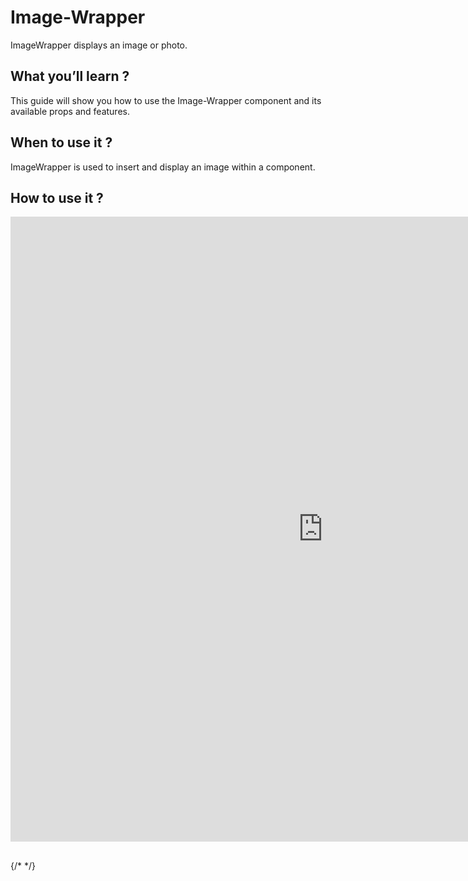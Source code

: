 
<Meta of={ImageWrapperStories} />

# Image-Wrapper

ImageWrapper displays an image or photo.

## What you’ll learn ?

This guide will show you how to use the Image-Wrapper component and its available props and features.

## When to use it ?

ImageWrapper is used to insert and display an image within a component.

## How to use it ?

<iframe
  src="https://xmc-hztl-foundation-storybook.vercel.app/?path=/story/helpers-sitecore-wrappers-image-wrapper--fill"
  width="1000"
  height="1000"
  frameborder="0"
></iframe>

##

{/* <Canvas of={CheckboxStories.Card} /> */}


